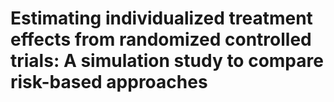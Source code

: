 # Estimating individualized treatment effects from randomized controlled trials: A simulation study to compare risk-based approaches {#sec-simulation}
\chaptermark{Individualized treatment effects}
\vspace*{\fill}\par
\pagebreak
